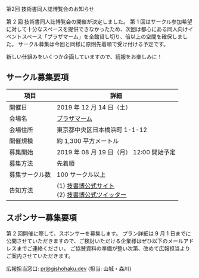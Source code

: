 
<SEO title="第2回 技術書同人誌博覧会のお知らせ" />

<SectionHeader text="NEXT EVENT" pageHeader>
  第2回 技術書同人誌博覧会のお知らせ
</SectionHeader>

<MdxContainer>

第 2 回 技術書同人誌博覧会の開催が決定しました。
第 1 回はサークル参加希望に対して十分なスペースを提供できなかったため、次回は都心にある同人向けイベントスペース「プラザマーム」を全館貸し切り、倍以上の空間を確保しました。
サークル募集は今回と同様に原則先着順で受け付ける予定です。

新しい仕組みをいくつか企画していますので、続報をお楽しみに！

## サークル募集要項

| 項目           | 詳細                                                                                                          |
| -------------- | ------------------------------------------------------------------------------------------------------------- |
| 開催日         | 2019 年 12 月 14 日（土）                                                                                     |
| 会場名         | [プラザマーム](http://www.plazamaam.com/)                                                                     |
| 会場住所       | 東京都中央区日本橋浜町 1-1-12                                                                                 |
| 開催規模       | 約 1,300 平方メートル                                                                                         |
| 募集開始       | 2019 年 08 月 19 日（月） 12:00 開始予定                                                                      |
| 募集方法       | 先着順                                                                                                        |
| 募集サークル数 | 100 サークル以上                                                                                              |
| 告知方法       | (1) [技書博公式サイト](https://gishohaku.dev)　<br/>(2) [技書博公式ツイッター](https://twitter.com/gishohaku) |

## スポンサー募集要項

第 2 回開催に際して、スポンサーを募集します。
プラン詳細は 9 月 1 日までに公開させていただきますので、ご検討いただける企業様はぜひ以下のメールアドレスまでご連絡ください。
ご協賛資料の準備が整い次第、改めて広報担当よりご案内させていただきます。

広報担当窓口: [pr@gishohaku.dev](mailto:pr@gishohaku.dev) (担当: 山城・森川)

</MdxContainer>
